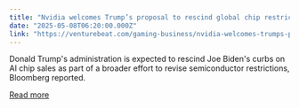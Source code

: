 ```yaml
---
title: "Nvidia welcomes Trump’s proposal to rescind global chip restrictions"
date: "2025-05-08T06:20:00.000Z"
link: "https://venturebeat.com/gaming-business/nvidia-welcomes-trumps-proposal-to-rescind-global-chip-restrictions/"
---
```


Donald Trump's administration is expected to rescind Joe Biden's curbs on AI chip sales as part of a broader effort to revise semiconductor restrictions, Bloomberg reported.

[Read more](https://venturebeat.com/gaming-business/nvidia-welcomes-trumps-proposal-to-rescind-global-chip-restrictions/)
